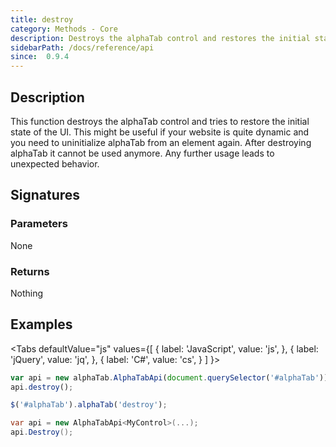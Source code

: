 ```yaml
---
title: destroy
category: Methods - Core
description: Destroys the alphaTab control and restores the initial state of the UI.
sidebarPath: /docs/reference/api
since:  0.9.4
---
```



## Description
This function destroys the alphaTab control and tries to restore the initial state of the UI. This might be useful if 
your website is quite dynamic and you need to uninitialize alphaTab from an element again. After destroying alphaTab 
it cannot be used anymore. Any further usage leads to unexpected behavior. 

## Signatures

<TypeTable>
    <TypeRow type="net" name="void Destroy()" />
    <TypeRow type="js" name="function destroy()" />
    <TypeRow type="jquery" name="alphaTab('destroy')" />
</TypeTable>

### Parameters
None

### Returns
Nothing

## Examples

<Tabs
  defaultValue="js"
  values={[
    { label: 'JavaScript', value: 'js', },
    { label: 'jQuery', value: 'jq', },
    { label: 'C#', value: 'cs', }
  ]
}>
<TabItem value="js">

```js
var api = new alphaTab.AlphaTabApi(document.querySelector('#alphaTab'));
api.destroy();
```

</TabItem>
<TabItem value="jq">

```js
$('#alphaTab').alphaTab('destroy');
```

</TabItem>
<TabItem value="cs">

```csharp
var api = new AlphaTabApi<MyControl>(...);
api.Destroy();
```

</TabItem>
</Tabs>
